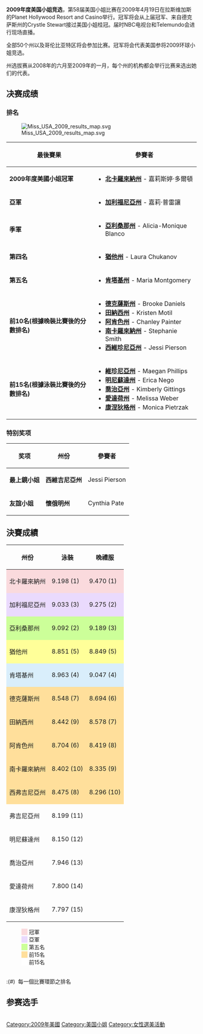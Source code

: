 {{Link style|time=2015-12-13T12:18:49+00:00}}
'''2009年度美国小姐竞选'''，第58届美国小姐比赛在2009年4月19日在拉斯维加斯的Planet Hollywood Resort and Casino举行。冠军将会从上届冠军、来自德克萨斯州的Crystle Stewart接过美国小姐桂冠。届时NBC电视台和Telemundo会进行现场直播。

全部50个州以及哥伦比亚特区将会参加比赛。冠军将会代表美国参将2009环球小姐竞选。

州选拔赛从2008年的六月至2009年的一月，每个州的机构都会举行比赛来选出她们的代表。

== 决赛成绩 ==
=== 排名 ===
[[File:Miss_USA_2009_results_map.svg|right]]
{| class="wikitable"
! 最後賽果
! 參賽者
|-
| '''2009年度美國小姐冠軍'''
|
*''' [[北卡羅來納州|北卡羅來納州]]''' - 嘉莉斯婷‧多爾頓
|-
| '''亞軍'''
|
*''' [[加利福尼亞州|加利福尼亞州]]''' - 嘉莉‧普雷讓
|-
| '''季軍'''
|
*''' [[亞利桑那州|亞利桑那州]]''' - Alicia-Monique Blanco
|-
| '''第四名'''
|
*''' [[猶他州|猶他州]]''' - Laura Chukanov 
|-
| '''第五名'''
|
*''' [[肯塔基州|肯塔基州]]''' - Maria Montgomery 
|-
| '''前10名(根據晚裝比賽後的分數排名)'''
|
*''' [[德克薩斯州|德克薩斯州]]''' - Brooke Daniels
*''' [[田納西州|田納西州]]''' - Kristen Motil
*''' [[阿肯色州|阿肯色州]]''' - Chanley Painter
*''' [[南卡羅來納州|南卡羅來納州]]''' - Stephanie Smith
*''' [[西維珍尼亞州|西維珍尼亞州]]''' - Jessi Pierson
|-
| '''前15名(根據泳裝比賽後的分數排名)'''
|
*''' [[維珍尼亞州|維珍尼亞州]]''' - Maegan Phillips
*''' [[明尼蘇達州|明尼蘇達州]] ''' - Erica Nego
*''' [[喬治亞州|喬治亞州]]''' - Kimberly Gittings
*''' [[愛達荷州|愛達荷州]]''' - Melissa Weber
*''' [[康涅狄格州|康涅狄格州]]''' - Monica Pietrzak
|}
=== 特别奖项 ===
{| class="wikitable"
! 奖项
! 州份
! 參賽者
|-
| '''最上鏡小姐'''
| '''西維吉尼亞州'''
| Jessi Pierson
|-
| '''友誼小姐'''
| '''懷俄明州'''
| Cynthia Pate
|}

== 決賽成績 ==
{{col-begin}}
{{col-2}}
{| class="wikitable sortable collapsible"
|-
! 州份 !! 泳裝 !! 晚禮服
|-
| style="background-color:#FADADD;"|北卡羅來納州||style="background-color:#FADADD;"|9.198 (1)||style="background-color:#FADADD;"|9.470 (1)
|-
| style="background-color:#eadafd;"|加利福尼亞州||style="background-color:#eadafd;"|9.033 (3)||style="background-color:#eadafd;"|9.275 (2)
|-
| style="background-color:#ccff99;"|亞利桑那州||style="background-color:#ccff99;"|9.092 (2)||style="background-color:#ccff99;"|9.189 (3)
|-
| style="background-color:#ffff99;"|猶他州||style="background-color:#ffff99;"|8.851 (5)||style="background-color:#ffff99;"|8.849 (5)
|-
| style="background-color:#d9eefb;"|肯塔基州||style="background-color:#d9eefb;"|8.963 (4)||style="background-color:#d9eefb;"|9.047 (4)
|-
| style="background-color:#ffdf9b;"|德克薩斯州||style="background-color:#ffdf9b;"|8.548 (7)||style="background-color:#ffdf9b;"|8.694 (6)
|-
| style="background-color:#ffdf9b;"|田納西州||style="background-color:#ffdf9b;"|8.442 (9)||style="background-color:#ffdf9b;"| 8.578 (7)
|-
| style="background-color:#ffdf9b;"|阿肯色州||style="background-color:#ffdf9b;"|8.704 (6)||style="background-color:#ffdf9b;"|8.419 (8)
|-
| style="background-color:#ffdf9b;"|南卡羅來納州||style="background-color:#ffdf9b;"|8.402 (10)||style="background-color:#ffdf9b;"|8.335 (9)
|-
| style="background-color:#ffdf9b;"|西弗吉尼亞州||style="background-color:#ffdf9b;"|8.475 (8)||style="background-color:#ffdf9b;"|8.296 (10)
|-
| 弗吉尼亞州||8.199 (11)||
|-
| 明尼蘇達州||8.150 (12)|| 
|-
| 喬治亞州||7.946 (13)|| 
|-
| 愛達荷州||7.800 (14)||
|-
| 康涅狄格州||7.797 (15)|| 
|}
{{col-2}}
:<span style="background-color:#FADADD;">    </span> 冠軍 
:<span style="background-color:#eadafd;">    </span> 亞軍
:<span style="background-color:#ccff99;">    </span> 第五名
:<span style="background-color:#ffdf9b;">    </span> 前15名
:<span style="background-color:white;">    </span> 前15名
<br />
:<span style="background-color:white;">(#) </span> 每一個比賽環節之排名
{{col-end}}

== 参赛选手 ==
{| class="wikitable sortable"
|-
|- bgcolor="#efefef"
! width=15%|州
! width=15%|名字
! width=15%|家乡
! width=5%|年龄<sup>1</sup>
! width=5%|身高
! width=10%|名次
! width=10%|奖项
! width=25%|注释
|-
|  [[:en:Miss_Alabama_USA|阿拉巴馬州]]
| Rachel Philippona
| [[多森_(亞拉巴馬州)|多森]]
| 19
| 
|
|
|
|-
|  [[:en:Miss_Alaska_USA|阿拉斯加州]]
| Jessica Nolin
| [[:en:Palmer,_Alaska|Palmer]]
| 22
|
|
|
|
|-
| [[:en:Miss_Arizona_USA|亞利桑那州]]
| Alicia Monique Blanco
| [[鳳凰城_(亞利桑那州)|鳳凰城]]
| 21
| 5'10"
| 季軍
|
|
|-
| [[:en:Miss_Arkansas_USA|阿肯色州]]
| Chanley Painter
| [[:en:Conway,_Arkansas|Conway]]
| 24
| 5'9"
| 前10名 (第8名)
|
|
|-
| [[:en:Miss_California_USA|加利福尼亞州]]
| Carrie Prejean
| [[聖地牙哥_(加利福尼亞州)|聖地牙哥]]
| 21
| 5'10"
| 亞軍
|
|
|-
|  [[:en:Miss_Colorado_USA|科羅拉多州]]
| Patrice Williams
| [[科羅拉多泉|科羅拉多泉]]
| 22
| 5'7" 
|
|
|
|-
|  [[:en:Miss_Connecticut_USA|康涅狄格州]]
| Monica Pietrzak
| [[:en:Manchester,_Connecticut|Manchester]]
| 25
| 5'11"
| 前15名 (第15名)
|
|
|-
|  [[:en:Miss_Delaware_USA|特拉華州]]
| Kate Banaczak
| [[:en:Middletown,_Delaware|Middletown]]
| 24
| 
|
|
|
|-
|  [[:en:Miss_District_of_Columbia_USA|華盛頓哥倫比亞特區]]
| Nicole White
| [[華盛頓哥倫比亞特區|華盛頓]]
| 20
| 5'8"
|
|
| 2004年度[[:en:Miss_District_of_Columbia_USA|美國華盛頓哥倫比亞特區妙齡小姐]]。
|-
|  [[:en:Miss_Florida_USA|佛羅里達州]]
| Anastagia Pierre
|[[勞德代爾堡|勞德代爾堡]]
| 20
| 5'9"
|
|
| 2004年度[[:en:Miss_Florida_USA|美國佛羅里達州妙齡小姐]]姐。
|-
| [[:en:Miss_Georgia_USA|佐治亞州]]
| Kimberly Gittings
| [[:en:Lilburn,_Georgia|Lilburn]]
| 20
| 
|前15名 (第13名)
|
|-
| [[:en:Miss_Hawaii_USA|夏威夷州]]
| Aureana Tseu
| [[:en:Mililani,_Hawaii|Mililani]]
| 25
| 5'7"
|
|
| 1999年度[[:en:Miss_Hawaiia_USA|美國夏威夷州妙齡小姐]]。
|-
| [[:en:Miss_Idaho_USA|愛達荷州]]
| Melissa Weber
| [[波夕|波夕]]
| 26
| 
| 前15名 (第14名)
|
|
|-
| [[:en:Miss_Illinois_USA|伊利諾州]]
| Ashley Bond
| [[芝加哥|芝加哥]]
| 24
|
|
|
|
|-
|  [[:en:Miss_Indiana_USA|印第安納州]]
| Courtni Hall
| [[克勞福茲維爾_(印第安納州)|克勞福茲維爾]]
| 21
| 5'3"
|
|
| 2004年度[[:en:Miss_Indiana_USA|美國印第安納州妙齡小姐]]。
|-
|  [[:en:Miss_Iowa_USA|艾奥瓦州]]
| Chelsea Gauger
| [[:en:Ankeny,_Iowa|Ankeny]]
| 19
|
|
|
|
|-
|  [[:en:Miss_Kansas_USA|堪薩斯州]]
| Courtney Courter
| [[奧拉西_(堪薩斯州)|奧拉西]]
| 23
| 5'9"
|
|
|
|-
|  [[:en:Miss_Kentucky_USA|肯塔基州]]
| Maria Montgomery
| [[:en:Danville,_Kentucky|丹維爾]]
| 19
| 5'10"
| 第五名
|
|
|-
|  [[:en:Miss_Louisiana_USA|路易斯安那州]]
| Lacey Minchew
| [[巴吞鲁日_(路易斯安那州)|巴吞魯日]]
| 24
| 5'7"
|
|
| 2002年度[[:en:Miss_Teen_America|美國妙齡小姐]]，代表[[佐治亞州|佐治亞州]]。
|-
| [[:en:Miss_Maine_USA|緬因州]]
| Ashley Underwood
| [[:en:Benton,_Maine|本頓]]
| 23
|
|
|
|
|-
|  [[:en:Miss_Maryland_USA|馬里蘭州]]
| Gabrielle Carlson
| [[薩默塞特縣_(馬里蘭州)|薩默塞特縣]]
| 24
| 
|
|
|
|-
|  [[:en:Miss_Massachusetts_USA|麻薩諸塞州]]
| Alison Cronin
|[[:en:Weymouth,_Massachusetts|韋茅斯]]
| 21
| 
|
|
| 2005年度[[:en:Miss_Massachusetts_USA|美國麻薩諸塞州妙齡小姐]]。
|-
|  [[:en:Miss_Michigan_USA|密西根州]]
| Lindsey Tycholiz
|[[斯特靈海茨_(密西根州)|斯特靈海茨]]
| 26
| 
|
|
| 
|-
|  [[:en:Miss_Minnesota_USA|明尼蘇達州]]
| Erica Nego
| [[:en:Plymouth,_Minnesota|普利矛斯]]
| 21
| 
| 前15名 (第12名)
|
| 
|-

|  [[:en:Miss_Mississippi_USA|密西西比州]]
| Jessica McRaney
| [[:en:Terry,_Mississippi|特里]]
| 23
|
|
|
| 2004年度[[:en:Miss_Mississippi_USA|美國密西西比州妙齡小姐]]。
|-
| [[:en:Miss_Missouri_USA|密蘇里州]]
| Stacey Smith
| [[:en:Florissant,_Missouri|Florissant]]
| 22
| 5'9"
|
|
|
|-
| [[:en:Miss_Montana_USA|蒙大拿州]]
| Misti Vogt
| [[卡利斯佩爾_(蒙大拿州)|卡利斯佩爾]]
| 22
| 5'11"
|
|
|
|-
| [[:en:Miss_Nebraska_USA|內布拉斯加州]]
| Meagan Winings
| [[:en:Atkinson,_Nebraska|阿特金森]]
| 22 
|  
|
|
|2004年度[[:en:Miss_Nebraska_USA|美國內布拉斯加州妙齡小姐]]。於[[:en:Miss_Teen_USA_2004|2004年度美國妙齡小姐]]晉身前10名。
|-
|  [[:en:Miss_Nevada_USA|內華達州]]
| Georgina Vaughan
| [[拉斯維加斯|拉斯維加斯]]
| 21
| 5'10"
|
|
| 2006年度[[:en:Miss_Nevada_USA|美國內華達州妙齡小姐]]。
|-
|  [[:en:Miss_New_Hampshire_USA|新罕布什爾州]]
| Christy Dunn
| [[拉科尼亞_(新罕布夏州)|拉科尼亞]]
| 25
|
|
|
|
|-
|  [[:en:Miss_New_Jersey_USA|新泽西州]]
| Kaity Rodriguez
| [[:en:Clifton,_New_Jersey|克利夫頓]]
| 24
|
|
|
|
|-
| [[:en:Miss_New_Mexico_USA|新墨西哥州]]
| Bianca Matamoros-Koonce
| [[阿尔伯克基_(新墨西哥州)|阿尔伯克基]]
| 22
|
|
|
|
|-
|  [[:en:Miss_New_York_USA|紐約州]]
| Tracey Chang
| [[纽约|纽约]]
| 25
| 5'7"
|
|
|
|-
| [[:en:Miss_North_Carolina_USA|北卡羅來納州]]
| Kristen Dalton
| [[威爾明頓_(北卡羅來納州)|威爾明頓]]
| 21
| 5'7"
| '''冠軍'''
|
| 妹妹是2008年度[[:en:Miss_North_Carolina_Teen_USA|美國內華達州妙齡小姐]]，[[:en:Miss_Teen_USA_2008|2008年度美國妙齡小姐]]亞軍。 母親妹是1982年度[[:en:Miss_North_Carolina_USA|美國北卡羅來納州小姐]]，2005年度[[:en:Miss_North_Carolina_Teen_USA|美國北卡羅來納州妙齡小姐]]亞軍
|-
|  [[:en:Miss_North_Dakota_USA|北達科他州]]
| Kelsey Erickson
| [[大福克斯_(北达科他州)|大福克斯]]
| 22
|
|
|
|
|-

| [[:en:Miss_Ohio_USA|俄亥俄州]]
| Natasha Vivoda
| [[:en:Youngstown,_Ohio|Youngstown]]
| 22
|
|
|
|
|-
| [[:en:Miss_Oklahoma_USA|奧克拉荷馬州]]
| Lauren Lunday
| [[:en:Altus,_Oklahoma|阿爾特斯]]
| 25 
|
|
|
|
|-
| [[:en:Miss_Oregon_USA|俄勒岡州]]
| Sylvie Tarpinian
| [[尤金_(俄勒岡州)|尤金]]
| 24
| 
|
|
|
|-
| [[:en:Miss_Pennsylvania_USA|賓夕法尼亞州]]
| Lindsey Nelsen
| [[:en:Stewartstown,_Pennsylvania|Stewartstown]]
| 21
| 5'7"
| 
|
|
|-
|  [[:en:Miss_Rhode_Island_USA|羅得島州]]
| Alysha Castonguay
| [[文索基特_(羅得島州)|文索基特]]
| 21
| 5'6"
|
|
|2002年度[[:en:Miss_Rhode_Island_USA|美國羅得島州妙齡小姐]]。於[[:en:Miss_Teen_USA_2002|2002年度美國妙齡小姐]]晉身前10名。2003年度[[:en:Miss_Teen_America|美國妙齡小姐]]和Miss Teen Galaxy 2005。
|-
| [[:en:Miss_South_Carolina_USA|南卡羅來納州]]
| Stephanie Smith
| [[:en:Goose_Creek,_South_Carolina|鵝溪]]
| 21
| 5'7"
|前10名 (第9名)
|
|
|-
| [[:en:Miss_South_Dakota_USA|南達科他州]]
| Jessica Rowell
| [[蘇瀑|蘇瀑]]
| 21
| 5'7"
|
|
|
|-
| [[:en:Miss_Tennessee_USA|田納西州]]
| Kristen Motil
| [[:en:Williamson_County,_Tennessee|富蘭克林]]
| 24
| 5'9"
| 前10名 (第7名)
|
|
|-
| [[:en:Miss_Texas_USA|德克薩斯州]]
| Brooke Daniels
| [[:en:Tomball,_Texas|Tomball]]
| 22
| 5'8"
|前10名 (第6名)
|
|
|-
| [[:en:Miss_Utah_USA|猶他州]]
| Laura Chukanov
|[[鹽湖城|鹽湖城]]
| 22
| 5'10"
| 第四名
|
|
|-
| [[:en:Miss_Vermont_USA|佛蒙特州]]
| Brooke Werner
| [[:en:Granville,_Vermont|Granville]]
| 21
| 
|
|
|
|-

| [[:en:Miss_Virginia_USA|維吉尼亞州]]
| Maegan Phillips
| [[:en:Quantico,_Virginia|匡蒂科]]
| 21
| 
| 前15名 (第11名)
|
|
|-
| [[:en:Miss_Washington_USA|華盛頓州]]
| Tara Turnure
| [[西雅圖|西雅圖]]
| 22
|  
|
|
|
|-
| [[:en:Miss_West_Virginia_USA|西維吉尼亞州]]
| Jessi Pierson
| [[:en:Milton,_West_Virginia|米爾頓]]
| 21
|
|前10名 (第10名)
|最上鏡小姐
|
|-
| [[:en:Miss_Wisconsin_USA|威斯康辛州]]
| Alexandra Wehrley
| [[:en:Pewaukee,_Wisconsin|Pewaukee]]
| 21
| 5'8"
|
|
|-
| [[:en:Miss_Wyoming_USA|懷俄明州]]
| Cynthia Pate
| [[卡斯珀_(懷俄明州)|卡斯珀]]
| 22
| 
|
|友誼小姐
|
|-
|}

[[Category:2009年美國|Category:2009年美國]]
[[Category:美国小姐|Category:美国小姐]]
[[Category:女性選美活動|Category:女性選美活動]]